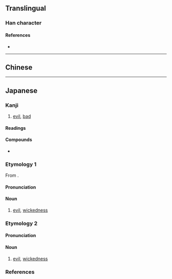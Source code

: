 {{character info/new}}
{{also|惡|恶}}
==Translingual==
{{Han simplified forms|惡|悪|恶}}

===Han character===
{{Han char|rn=61|rad=心|as=07|sn=11|four=10331|canj=MMP,XMMP|ids=⿱亜心}}

====References====
* {{Han ref|kx=0388.341|dkj=10717|dj=0721.260|hdz=42300.020|uh=60AA|ud=24746}}

----

==Chinese==
{{zh-see|惡|v}}

----

==Japanese==
{{ja-kanji forms|悪|惡}}

===Kanji===
{{ja-kanji|grade=3|rs=心07|style=s|kyu=惡}}

# [[evil]], [[bad]]

====Readings====
{{ja-readings
|goon=あく, う
|kanon=あく, お
|kun=わる-い, にく-む, いずく-んぞ
}}

====Compounds====
* {{ja-r|悪露|おろ|[[lochia]]}}

===Etymology 1===
{{ja-kanjitab|あく|yomi=o}}
From {{etyl|ltc|ja|sort=あく}} {{m|zh|惡|tr=ʔak||bad}}.

====Pronunciation====
{{ja-pron|yomi=o|あく|acc=1|acc_ref=DJR,NHK}}

====Noun====
{{ja-noun|kyu=惡|あく}}

# [[evil]], [[wickedness]]

===Etymology 2===
{{ja-kanjitab|わる|yomi=k}}

====Pronunciation====
{{ja-pron|yomi=k|わる|acc=1|acc_ref=DJR,NHK}}

====Noun====
{{ja-noun|kyu=惡|わる}}

# [[evil]], [[wickedness]]

===References===
<references/>